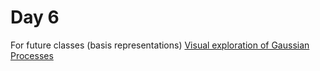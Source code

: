 # Day 6








For future classes (basis representations) [Visual exploration of Gaussian Processes](https://distill.pub/2019/visual-exploration-gaussian-processes/)

